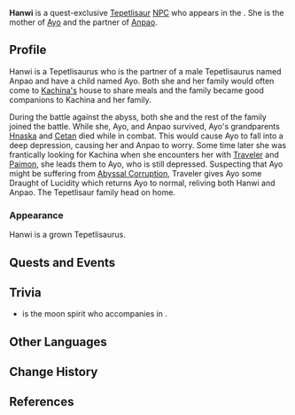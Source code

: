 {{Character_Infobox
|type             = Quest NPC
|image            = NPC Hanwi.png
|region           = Natlan
|location         = Natlan
|group            = Tepetlisaurus
|group2           = Saurians
|relative         = Anpao
|relativeNote     = Mate
|child            = Ayo
}}
'''Hanwi''' is a quest-exclusive [[Tepetlisaurus|Tepetlisaur]] [[NPC]] who appears in the {{Quest|As the Sun Rises and Sets}}. She is the mother of [[Ayo]] and the partner of [[Anpao]].

==Profile==
<!--Detailed story/lore information goes here.-->
Hanwi is a Tepetlisaurus who is the partner of a male Tepetlisaurus named Anpao and have a child named Ayo. Both she and her family would often come to [[Kachina|Kachina's]] house to share meals and the family became good companions to Kachina and her family.

During the battle against the abyss, both she and the rest of the family joined the battle. While she, Ayo, and Anpao survived, Ayo's grandparents [[Hnaska]] and [[Cetan]] died while in combat. This would cause Ayo to fall into a deep depression, causing her and Anpao to worry. Some time later she was frantically looking for Kachina when she encounters her with [[Traveler]] and [[Paimon]], she leads them to Ayo, who is still depressed. Suspecting that Ayo might be suffering from [[Abyssal Corruption]], Traveler gives Ayo some Draught of Lucidity which returns Ayo to normal, reliving both Hanwi and Anpao. The Tepetlisaur family head on home.

===Appearance===
<!--Keep appearance section short and concise. Limit to 2 paragraphs with 3-4 sentences each.-->
Hanwi is a grown Tepetlisaurus.

==Quests and Events==
{{Quests and Events}}

==Trivia==
*{{w|List of Lakota deities|Haŋwí}} is the moon spirit who accompanies {{w|Wi (mythology)|Wi}} in {{w|Lakota mythology}}.

==Other Languages==
{{Other Languages|default_hidden=1
|en      = Hanwi
|zhs     = 哈恩薇
|zhs_rm  = Hā'ēnwēi
|zht     = 哈恩薇
|zht_rm  = Hā'ēnwēi
|ja      = ハンウィ
|ja_rm   = Hanwi
|ko      = 하인비
|es      = Hanwi
|fr      = Hanwi
|ru      = Ханви
|th      = Hanwi
|vi      = Hanwi
|de      = Hanwi
|id      = Hanwi
|pt      = Hanwi
|tr      = Hanwi
|it      = Hanwi
}}

==Change History==
{{Change History|5.3}}

==References==
{{Reflist}}